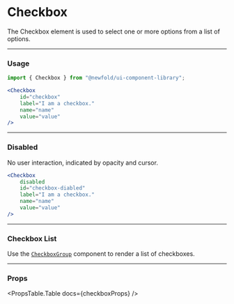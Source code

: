 
# Checkbox
The Checkbox element is used to select one or more options from a list of options.

<NewfoldRoot>
    <Checkbox
        id="checkbox"
        label="I am a checkbox."
        name="name"
        value="value"
    />
</NewfoldRoot>

---
### Usage
```jsx
import { Checkbox } from "@newfold/ui-component-library";

<Checkbox
    id="checkbox"
    label="I am a checkbox."
    name="name"
    value="value"
/>
```

---
### Disabled
No user interaction, indicated by opacity and cursor.

<NewfoldRoot>
    <Checkbox
        disabled
        id="checkbox-disabled"
        label="I am a checkbox."
        name="name"
        value="value"
    />
</NewfoldRoot>

```jsx
<Checkbox
    disabled
    id="checkbox-diabled"
    label="I am a checkbox."
    name="name"
    value="value"
/>
```

---
### Checkbox List
Use the [`CheckboxGroup`](../components/checkboxGroup) component to render a list of checkboxes.

---
### Props
<PropsTable.Table docs={checkboxProps} />
